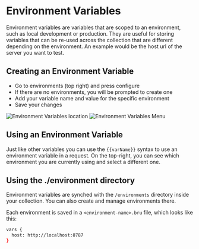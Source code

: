 # Environment Variables

Environment variables are variables that are scoped to an environment, such as local development or production. They are useful for storing variables that can be re-used across the collection that are different depending on the environment. An example would be the host url of the server you want to test.

## Creating an Environment Variable
* Go to environments (top right) and press configure
* If there are no environments, you will be prompted to create one
* Add your variable name and value for the specific environment
* Save your changes

![Environment Variables location](/screenshots/variables/environment-variables.png)
![Environment Variables Menu](/screenshots/variables/environment-variables-menu.png)

## Using an Environment Variable
Just like other variables you can use the `{{varName}}` syntax to use an environment variable in a request. On the top-right, you can see which environment you are currently using and select a different one.

## Using the ./environment directory
Environment variables are synched with the `/environments` directory inside your collection. You can also create and manage environments there.

Each environment is saved in a `<environment-name>.bru` file, which looks like this:

```bash filename="local.bru"
vars {
  host: http://localhost:8787
}
```
